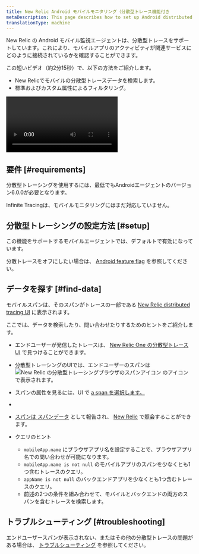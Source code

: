 ```yaml
---
title: New Relic Android モバイルモニタリング（分散型トレース機能付き
metaDescription: This page describes how to set up Android distributed tracing.
translationType: machine
---
```


New Relic の Android モバイル監視エージェントは、分散型トレースをサポートしています。これにより、モバイルアプリのアクティビティが関連サービスにどのように接続されているかを確認することができます。

この短いビデオ（約2分15秒）で、以下の方法をご紹介します。

* New Relicでモバイルの分散型トレースデータを検索します。
* 標準およびカスタム属性によるフィルタリング。

<Video
  id="tkAxeE5cT2Q"
  type="youtube"
/>

## 要件 [#requirements]

分散型トレーシングを使用するには、最低でもAndroidエージェントのバージョン6.0.0が必要となります。

<Callout variant="tip">
  Infinite Tracingは、モバイルモニタリングにはまだ対応していません。
</Callout>

## 分散型トレーシングの設定方法 [#setup]

この機能をサポートするモバイルエージェントでは、デフォルトで有効になっています。

分散トレースをオフにしたい場合は、 [Android feature flag](/docs/mobile-monitoring/new-relic-mobile-android/api-guides/android-agent-configuration-feature-flags/#dt) を参照してください。

## データを探す [#find-data]

モバイルスパンは、そのスパンがトレースの一部である [New Relic distributed tracing UI](/docs/understand-dependencies/distributed-tracing/ui-data/additional-distributed-tracing-features-new-relic-one/) に表示されます。

ここでは、データを検索したり、問い合わせたりするためのヒントをご紹介します。

* エンドユーザーが発信したトレースは、 [New Relic One の分散型トレース UI](/docs/understand-dependencies/distributed-tracing/ui-data/additional-distributed-tracing-features-new-relic-one) で見つけることができます。

* 分散型トレーシングのUIでは、エンドユーザーのスパンは ![New Relic の分散型トレーシングブラウザのスパンアイコン](./images/mobile-icon.png "分散型トレーシングブラウザのパンアイコン.png") のアイコンで表示されます。

* スパンの属性を見るには、UI で [a span を選択します。](/docs/apm/distributed-tracing/ui-data/understand-use-distributed-tracing-data#span-details)

* [](/docs/apm/distributed-tracing/ui-data/understand-use-distributed-tracing-data#span-details)

* [スパンは ](/docs/apm/distributed-tracing/ui-data/understand-use-distributed-tracing-data#span-details)[スパンデータ](/attribute-dictionary/?event=Span) として報告され、 [New Relic](/docs/using-new-relic/data/understand-data/query-new-relic-data) で照会することができます。

* クエリのヒント

  * `mobileApp.name` にブラウザアプリ名を設定することで、ブラウザアプリ名での問い合わせが可能になります。
  * `mobileApp.name is not null` のモバイルアプリのスパンを少なくとも1つ含むトレースのクエリ。
  * `appName is not null` のバックエンドアプリを少なくとも1つ含むトレースのクエリ。
  * 前述の2つの条件を組み合わせて、モバイルとバックエンドの両方のスパンを含むトレースを検索します。

## トラブルシューティング [#troubleshooting]

エンドユーザースパンが表示されない、またはその他の分散型トレースの問題がある場合は、 [トラブルシューティング](/docs/apm/distributed-tracing/troubleshooting/troubleshooting-missing-trace-data) を参照してください。